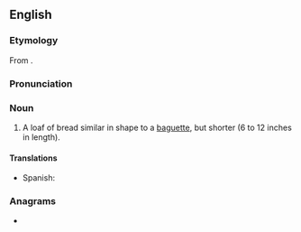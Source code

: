 {{also|bâtard}}
==English==

===Etymology===
From {{etyl|fr|en}} {{m|fr|bâtard}}.

===Pronunciation===
{{rfp|lang=en}}

===Noun===
{{en-noun}}

# A loaf of bread similar in shape to a [[baguette]], but shorter (6 to 12 inches in length).

====Translations====
{{trans-top|short loaf of bread}}
* Spanish: {{t|es|batarda|f}}
{{trans-mid}}
{{trans-bottom}}

===Anagrams===
* {{anagrams|en|tabard}}